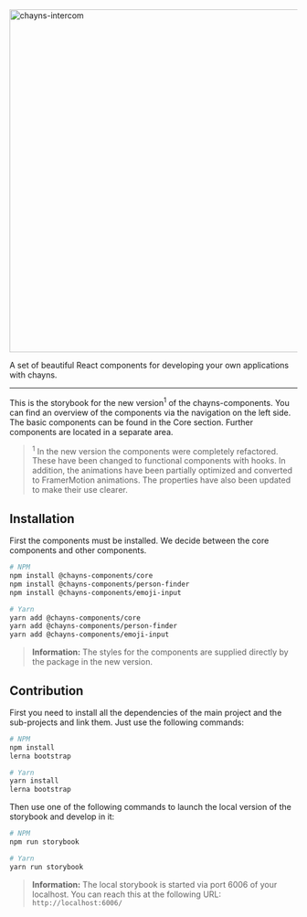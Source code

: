 
<Meta title="Introduction" />

<link
    href="https://fonts.googleapis.com/css2?family=Roboto:wght@400;700;900&display=swap"
    rel="stylesheet"
/>

<div style={{ textAlign: 'center' }}>
    <img src="https://chayns.space/77896-21884/chayns_components.png" width="600px" alt="chayns-intercom"/>
    <p style={{ fontSize: '85%', marginTop: 0, opacity: 0.85 }}>
        A set of beautiful React components for developing your own applications with chayns.
    </p>
</div>

---

<p style={{ fontSize: '1.1rem' }}>
    This is the storybook for the new version<sup>1</sup> of the chayns-components. You can find an
    overview of the components via the navigation on the left side. The basic components can be
    found in the Core section. Further components are located in a separate area.
</p>

> <sup>1</sup> In the new version the components were completely refactored. These have been
> changed to functional components with hooks. In addition, the animations have been partially
> optimized and converted to FramerMotion animations. The properties have also been updated to
> make their use clearer.

<h2 style={{ marginTop: '32px' }}>Installation</h2>

<p style={{ fontSize: '1.1rem' }}>
    First the components must be installed. We decide between the core components and other
    components.
</p>

```bash
# NPM
npm install @chayns-components/core
npm install @chayns-components/person-finder
npm install @chayns-components/emoji-input

# Yarn
yarn add @chayns-components/core
yarn add @chayns-components/person-finder
yarn add @chayns-components/emoji-input
```
> **Information:** The styles for the components are supplied directly by the package in the new
> version.

<h2 style={{ marginTop: '32px' }}>Contribution</h2>

<p style={{ fontSize: '1.1rem' }}>
    First you need to install all the dependencies of the main project and the sub-projects
    and link them. Just use the following commands:
</p>

```bash
# NPM
npm install
lerna bootstrap

# Yarn
yarn install
lerna bootstrap
```

<p style={{ fontSize: '1.1rem' }}>
    Then use one of the following commands to launch the local version of the storybook
    and develop in it:
</p>

```bash
# NPM
npm run storybook

# Yarn
yarn run storybook
```

> **Information:** The local storybook is started via port 6006 of your localhost.
> You can reach this at the following URL: `http://localhost:6006/`
